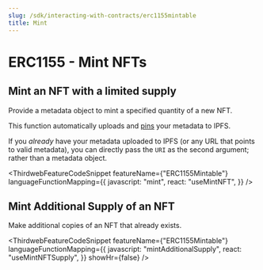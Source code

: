 ```yaml
---
slug: /sdk/interacting-with-contracts/erc1155mintable
title: Mint
---
```



# ERC1155 - Mint NFTs

## Mint an NFT with a limited supply

Provide a metadata object to mint a specified quantity of a new NFT.

This function automatically uploads and [pins](https://blog.thirdweb.com/guides/securing-pinning-your-nft-with-ipfs/) your metadata to IPFS.

If you _already_ have your metadata uploaded to IPFS (or any URL that points to valid metadata),
you can directly pass the `URI` as the second argument; rather than a metadata object.

<ThirdwebFeatureCodeSnippet
  featureName={"ERC1155Mintable"}
  languageFunctionMapping={{
    javascript: "mint",
    react: "useMintNFT",
  }}
/>

## Mint Additional Supply of an NFT

Make additional copies of an NFT that already exists.

<ThirdwebFeatureCodeSnippet
  featureName={"ERC1155Mintable"}
  languageFunctionMapping={{
    javascript: "mintAdditionalSupply",
    react: "useMintNFTSupply",
  }}
  showHr={false}
/>
